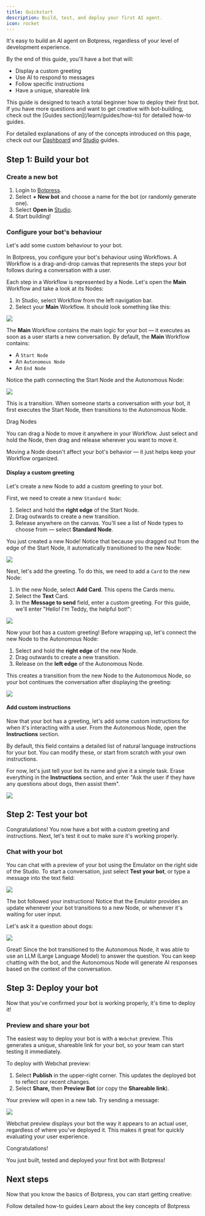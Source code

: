 ```yaml
---
title: Quickstart
description: Build, test, and deploy your first AI agent.
icon: rocket
---
```



It's easy to build an AI agent on Botpress, regardless of your level of development experience.

By the end of this guide, you'll have a bot that will:

* Display a custom greeting
* Use AI to respond to messages
* Follow specific instructions
* Have a unique, shareable link

<Note>
This guide is designed to teach a total beginner how to deploy their first bot. If you have more questions and want to get creative with bot-building, check out the [Guides section](/learn/guides/how-to) for detailed how-to guides.

For detailed explanations of any of the concepts introduced on this page, check out our [Dashboard](/learn/get-started/dashboard/workspace/introduction) and [Studio](/learn/reference/introduction) guides.
</Note>

## Step 1: Build your bot

### Create a new bot

1. Login to [Botpress](https://app.botpress.cloud).
2. Select **+ New bot** and choose a name for the bot (or randomly generate one).
3. Select **Open in** [Studio](/learn/reference/introduction).
4. Start building!

### Configure your bot's behaviour

Let's add some custom behaviour to your bot.

In Botpress, you configure your bot's behaviour using Workflows. A Workflow is a drag-and-drop canvas that represents the steps your bot follows during a conversation with a user.

Each step in a Workflow is represented by a Node. Let's open the **Main** Workflow and take a look at its Nodes:

1. In Studio, select Workflow from the left navigation bar.
2. Select your **Main** Workflow. It should look something like this:

<img src="./assets/studio-workflow.png" />

The **Main** Workflow contains the main logic for your bot — it executes as soon as a user starts a new conversation. By default, the **Main** Workflow contains:

* A `Start Node`
* An `Autonomous Node`
* An `End Node`

Notice the path connecting the Start Node and the Autonomous Node:

<img src="./assets/autonomous-node.png" />

This is a transition. When someone starts a conversation with your bot, it first executes the Start Node, then transitions to the Autonomous Node.

<Tip>
Drag Nodes

You can drag a Node to move it anywhere in your Workflow. Just select and hold the Node, then drag and release wherever you want to move it.

Moving a Node doesn't affect your bot's behavior — it just helps keep your Workflow organized.
</Tip>

#### Display a custom greeting

Let's create a new Node to add a custom greeting to your bot.

First, we need to create a new `Standard Node`:

1. Select and hold the **right edge** of the Start Node.
2. Drag outwards to create a new transition.
3. Release anywhere on the canvas. You'll see a list of Node types to choose from — select **Standard Node**.

You just created a new Node! Notice that because you dragged out from the edge of the Start Node, it automatically transitioned to the new Node:

<img src="./assets/start-node.png" />

Next, let's add the greeting. To do this, we need to add a `Card` to the new Node:

1. In the new Node, select **Add Card**. This opens the Cards menu.
2. Select the **Text** Card.
3. In the **Message to send** field, enter a custom greeting. For this guide, we'll enter "Hello! I'm Teddy, the helpful bot!":

<img align="center" src="./assets/send-message-card.png" />

Now your bot has a custom greeting! Before wrapping up, let's connect the new Node to the Autonomous Node:

1. Select and hold the **right edge** of the new Node.
2. Drag outwards to create a new transition.
3. Release on the **left edge** of the Autonomous Node.

This creates a transition from the new Node to the Autonomous Node, so your bot continues the conversation after displaying the greeting:

<img src="./assets/transition-between-nodes.png" />

#### Add custom instructions

Now that your bot has a greeting, let's add some custom instructions for when it's interacting with a user. From the Autonomous Node, open the **Instructions** section.

By default, this field contains a detailed list of natural language instructions for your bot. You can modify these, or start from scratch with your own instructions.

For now, let's just tell your bot its name and give it a simple task. Erase everything in the **Instructions** section, and enter "Ask the user if they have any questions about dogs, then assist them".

<img src="./assets/add-custom-instruction.png" />

## Step 2: Test your bot

Congratulations! You now have a bot with a custom greeting and instructions. Next, let's test it out to make sure it's working properly.

### Chat with your bot

You can chat with a preview of your bot using the Emulator on the right side of the Studio. To start a conversation, just select **Test your bot**, or type a message into the text field:

<img src="./assets/emulator.png" />

The bot followed your instructions! Notice that the Emulator provides an update whenever your bot transitions to a new Node, or whenever it's waiting for user input.

Let's ask it a question about dogs:

<img src="./assets/ask-question-emulator.png" />

Great! Since the bot transitioned to the Autonomous Node, it was able to use an LLM (Large Language Model) to answer the question. You can keep chatting with the bot, and the Autonomous Node will generate AI responses based on the context of the conversation.

## Step 3: Deploy your bot

Now that you've confirmed your bot is working properly, it's time to deploy it!

### Preview and share your bot

The easiest way to deploy your bot is with a `Webchat` preview. This generates a unique, shareable link for your bot, so your team can start testing it immediately.

To deploy with Webchat preview:

1. Select **Publish** in the upper-right corner. This updates the deployed bot to reflect our recent changes.
2. Select **Share,** then **Preview Bot** (or copy the **Shareable link**).

Your preview will open in a new tab. Try sending a message:

<img src="./assets/webchat-preview.png" />

Webchat preview displays your bot the way it appears to an actual user, regardless of where you've deployed it. This makes it great for quickly evaluating your user experience.

<Check>
Congratulations!

You just built, tested and deployed your first bot with Botpress!
</Check>

## Next steps

Now that you know the basics of Botpress, you can start getting creative:

<Columns>
<Card
    title="Guides"
    icon="lightbulb"
    href="/learn/guides/how-to"
  >
    Follow detailed how-to guides
  </Card>
  <Card
    title="Reference"
    icon="book"
    href="/learn/get-started/dashboard"
  >
    Learn about the key concepts of Botpress
  </Card>
</Columns>